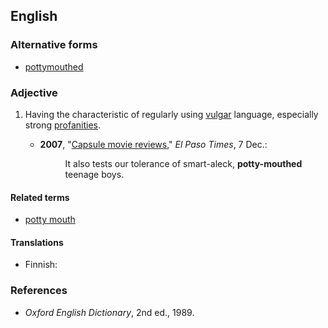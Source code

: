 ==English==

===Alternative forms===
* [[pottymouthed]]

===Adjective===
{{en-adj|head=[[potty]][[-]][[mouthed]]}}

# {{context|informal|lang=en}} Having the characteristic of regularly using [[vulgar]] language, especially strong [[profanity|profanities]].
#* '''2007''', "[http://www.elpasotimes.com/tiempo/ci_7651630 Capsule movie reviews]," ''El Paso Times'', 7 Dec.:
#*: It also tests our tolerance of smart-aleck, '''potty-mouthed''' teenage boys.

====Related terms====
* [[potty mouth]]

====Translations====
{{trans-top|having the characteristic of regularly using vulgar language}}
* Finnish: {{t+|fi|rääväsuinen}}
{{trans-mid}}
{{trans-bottom}}

===References===
* ''Oxford English Dictionary'', 2nd ed., 1989.